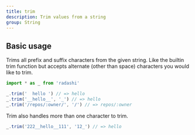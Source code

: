 ```yaml
---
title: trim
description: Trim values from a string
group: String
---
```


## Basic usage

Trims all prefix and suffix characters from the given string. Like the builtin trim function but accepts alternate (other than space) characters you would like to trim.

```ts
import * as _ from 'radashi'

_.trim('  hello ') // => hello
_.trim('__hello__', '_') // => hello
_.trim('/repos/:owner/', '/') // => repos/:owner
```

Trim also handles more than one character to trim.

```ts
_.trim('222__hello__111', '12_') // => hello
```
